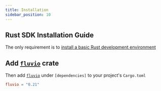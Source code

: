 ```yaml
---
title: Installation
sidebar_position: 10
---
```


## Rust SDK Installation Guide

The only requirement is to [install a basic Rust development environment](https://www.rust-lang.org/tools/install)

## Add [`fluvio`] crate

Then add [`fluvio`] under `[dependencies]` to your project's `Cargo.toml`

```toml
fluvio = "0.21"
```

[`fluvio`]: https://crates.io/crates/fluvio
